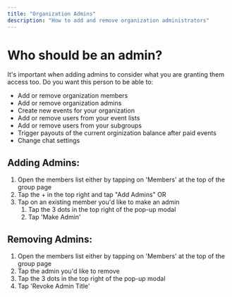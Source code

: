 ```yaml
---
title: "Organization Admins"
description: "How to add and remove organization administrators"
---
```


# Who should be an admin?

It's important when adding admins to consider what you are granting them access too. Do you want this person to be able to:

- Add or remove organization members
- Add or remove organization admins
- Create new events for your organization
- Add or remove users from your event lists
- Add or remove users from your subgroups
- Trigger payouts of the current orginization balance after paid events
- Change chat settings

## Adding Admins:

1. Open the members list either by tapping on 'Members' at the top of the group page
2. Tap the \+ in the top right and tap "Add Admins" OR
3. Tap on an existing member you'd like to make an admin
   1. Tap the 3 dots in the top right of the pop-up modal
   2. Tap 'Make Admin'

## Removing Admins:

1. Open the members list either by tapping on 'Members' at the top of the group page
2. Tap the admin you'd like to remove
3. Tap the 3 dots in the top right of the pop-up modal
4. Tap 'Revoke Admin Title'